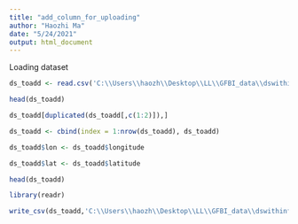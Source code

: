 ---
title: "add_column_for_uploading"
author: "Haozhi Ma"
date: "5/24/2021"
output: html_document
---


Loading dataset

```{R}

ds_toadd <- read.csv('C:\\Users\\haozh\\Desktop\\LL\\GFBI_data\\dswithinfo_onlyrecent_stem_4class_20211208.csv')

head(ds_toadd)
```


```{R}
ds_toadd[duplicated(ds_toadd[,c(1:2)]),]

```



```{R}
ds_toadd <- cbind(index = 1:nrow(ds_toadd), ds_toadd)

ds_toadd$lon <- ds_toadd$longitude

ds_toadd$lat <- ds_toadd$latitude

head(ds_toadd)
```


```{R}

library(readr)

write_csv(ds_toadd,'C:\\Users\\haozh\\Desktop\\LL\\GFBI_data\\dswithinfo_recent_stem_4class_20211208.csv')

```





